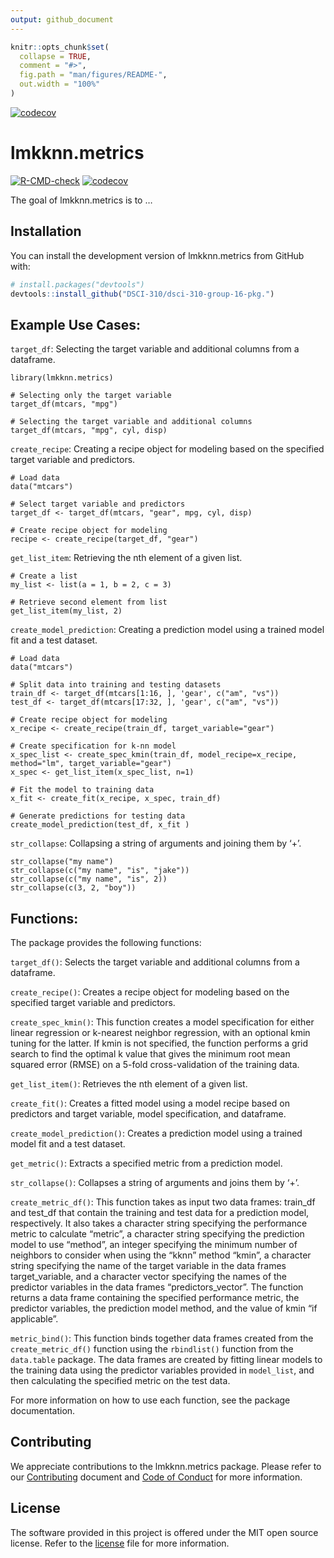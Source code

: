 ```yaml
---
output: github_document
---
```


<!-- README.md is generated from README.Rmd. Please edit that file -->


```r
knitr::opts_chunk$set(
  collapse = TRUE,
  comment = "#>",
  fig.path = "man/figures/README-",
  out.width = "100%"
)
```

[![codecov](https://codecov.io/gh/DSCI-310/dsci-310-group-16-pkg/branch/master/graph/badge.svg?token=qCuceyp6lY)](https://codecov.io/gh/DSCI-310/dsci-310-group-16-pkg)

# lmkknn.metrics

<!-- badges: start -->
[![R-CMD-check](https://github.com/DSCI-310/dsci-310-group-16-pkg/actions/workflows/R-CMD-check.yaml/badge.svg)](https://github.com/DSCI-310/dsci-310-group-16-pkg/actions/workflows/R-CMD-check.yaml)
[![codecov](https://codecov.io/gh/DSCI-310/dsci-310-group-16-pkg/branch/main/graph/badge.svg?token=5xOKOnaBIl)](https://codecov.io/gh/DSCI-310/dsci-310-group-6-pkg)
<!-- badges: end -->

The goal of lmkknn.metrics is to ...

## Installation

You can install the development version of lmkknn.metrics from GitHub with:

``` r
# install.packages("devtools")
devtools::install_github("DSCI-310/dsci-310-group-16-pkg.")
```

## Example Use Cases:

`target_df`: Selecting the target variable and additional columns from a dataframe.
```
library(lmkknn.metrics)

# Selecting only the target variable
target_df(mtcars, "mpg")

# Selecting the target variable and additional columns
target_df(mtcars, "mpg", cyl, disp)
```

`create_recipe`: Creating a recipe object for modeling based on the specified target variable and predictors.
```
# Load data
data("mtcars")

# Select target variable and predictors
target_df <- target_df(mtcars, "gear", mpg, cyl, disp)

# Create recipe object for modeling
recipe <- create_recipe(target_df, "gear")

```

`get_list_item`: Retrieving the nth element of a given list.
```
# Create a list
my_list <- list(a = 1, b = 2, c = 3)

# Retrieve second element from list
get_list_item(my_list, 2)

```

`create_model_prediction`: Creating a prediction model using a trained model fit and a test dataset.
```
# Load data
data("mtcars")

# Split data into training and testing datasets
train_df <- target_df(mtcars[1:16, ], 'gear', c("am", "vs"))
test_df <- target_df(mtcars[17:32, ], 'gear', c("am", "vs"))

# Create recipe object for modeling
x_recipe <- create_recipe(train_df, target_variable="gear")

# Create specification for k-nn model
x_spec_list <- create_spec_kmin(train_df, model_recipe=x_recipe, method="lm", target_variable="gear")
x_spec <- get_list_item(x_spec_list, n=1)

# Fit the model to training data
x_fit <- create_fit(x_recipe, x_spec, train_df)

# Generate predictions for testing data
create_model_prediction(test_df, x_fit )

```
`str_collapse`: Collapsing a string of arguments and joining them by '+'.
```
str_collapse("my name")
str_collapse(c("my name", "is", "jake"))
str_collapse(c("my name", "is", 2))
str_collapse(c(3, 2, "boy"))

```

## Functions:

The package provides the following functions:

`target_df()`: Selects the target variable and additional columns from a dataframe.

`create_recipe()`: Creates a recipe object for modeling based on the specified target variable and predictors.

`create_spec_kmin()`: This function creates a model specification for either linear regression or k-nearest neighbor regression, with an optional kmin tuning for the latter. If kmin is not specified, the function performs a grid search to find the optimal k value that gives the minimum root mean squared error (RMSE) on a 5-fold cross-validation of the training data.

`get_list_item()`: Retrieves the nth element of a given list.

`create_fit()`: Creates a fitted model using a model recipe based on predictors and target variable, model specification, and dataframe.

`create_model_prediction()`: Creates a prediction model using a trained model fit and a test dataset.

`get_metric()`: Extracts a specified metric from a prediction model.

`str_collapse()`: Collapses a string of arguments and joins them by '+'.

`create_metric_df()`: This function takes as input two data frames: train_df and test_df that contain the training and test data for a prediction model, respectively. It also takes a character string specifying the performance metric to calculate "metric", a character string specifying the prediction model to use "method", an integer specifying the minimum number of neighbors to consider when using the "kknn" method "kmin", a character string specifying the name of the target variable in the data frames target_variable, and a character vector specifying the names of the predictor variables in the data frames "predictors_vector". The function returns a data frame containing the specified performance metric, the predictor variables, the prediction model method, and the value of kmin "if applicable".

`metric_bind()`: This function binds together data frames created from the `create_metric_df()` function using the `rbindlist()` function from the `data.table` package. The data frames are created by fitting linear models to the training data using the predictor variables provided in `model_list`, and then calculating the specified metric on the test data.

For more information on how to use each function, see the package documentation.


## Contributing
We appreciate contributions to the lmkknn.metrics package. Please refer to our [Contributing](https://github.com/DSCI-310/dsci-310-group-16-pkg/blob/master/CONTRIBUTING.md) document and [Code of Conduct](https://github.com/DSCI-310/dsci-310-group-16-pkg/blob/master/CODE_OF_CONDUCT.md) for more information.

## License
The software provided in this project is offered under the MIT open source license. Refer to the [license](https://github.com/DSCI-310/dsci-310-group-16-pkg/blob/master/LICENSE.md) file for more information.
